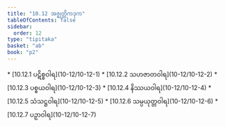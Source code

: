 ```yaml
---
title: "10.12 အဇ္ဈတ္တိကဒုက"
tableOfContents: false
sidebar:
  order: 12
type: "tipitaka"
basket: "ab"
book: "p2"
---
```



<DynamicBreadcrumb />



<TableOfContents book="p2" section="10.12">
* [10.12.1 ပဋိစ္စဝါရ](10-12/10-12-1)
* [10.12.2 သဟဇာတဝါရ](10-12/10-12-2)
* [10.12.3 ပစ္စယဝါရ](10-12/10-12-3)
* [10.12.4 နိဿယဝါရ](10-12/10-12-4)
* [10.12.5 သံသဋ္ဌဝါရ](10-12/10-12-5)
* [10.12.6 သမ္ပယုတ္တဝါရ](10-12/10-12-6)
* [10.12.7 ပဉှာဝါရ](10-12/10-12-7)
</TableOfContents>